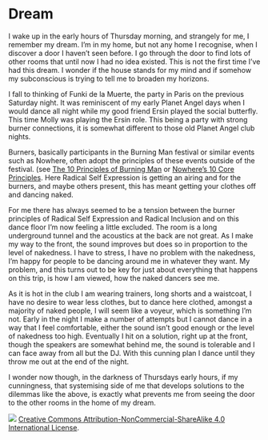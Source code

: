 # Dream

I wake up in the early hours of Thursday morning, and strangely for me, I remember my dream. I’m in my home, but not any home I recognise, when I discover a door I haven't seen before. I go through the door to find lots of other rooms that until now I had no idea existed. This is not the first time I've had this dream. I wonder if the house stands for my mind and if somehow my subconscious is trying to tell me to broaden my horizons.

I fall to thinking of Funki de la Muerte, the party in Paris on the previous Saturday night. It was reminiscent of my early Planet Angel days when I would dance all night while my good friend Ersin played the social butterfly. This time Molly was playing the Ersin role. This being a party with strong burner connections, it is somewhat different to those old Planet Angel club nights.

Burners, basically participants in the Burning Man festival or similar events such as Nowhere, often adopt the principles of these events outside of the festival. (see [The 10 Principles of Burning Man](http://burningman.org/c…/philosophical-center/10-principles/) or [Nowhere’s 10 Core Principles](http://www.goingnowhere.org/en/whatisnowhere/principles). Here Radical Self Expression is getting an airing and for the burners, and maybe others present, this has meant getting your clothes off and dancing naked.

For me there has always seemed to be a tension between the burner principles of Radical Self Expression and Radical Inclusion and on this dance floor I’m now feeling a little excluded. The room is a long underground tunnel and the acoustics at the back are not great. As I make my way to the front, the sound improves but does so in proportion to the level of nakedness. I have to stress, I have no problem with the nakedness, I’m happy for people to be dancing around me in whatever they want. My problem, and this turns out to be key for just about everything that happens on this trip, is how I am viewed, how the naked dancers see me.

As it is hot in the club I am wearing trainers, long shorts and a waistcoat, I have no desire to wear less clothes, but to dance here clothed, amongst a majority of naked people, I will seem like a voyeur, which is something I’m not. Early in the night I make a number of attempts but I cannot dance in a way that I feel comfortable, either the sound isn’t good enough or the level of nakedness too high. Eventually I hit on a solution, right up at the front, though the speakers are somewhat behind me, the sound is tolerable and I can face away from all but the DJ. With this cunning plan I dance until they throw me out at the end of the night.

I wonder now though, in the darkness of Thursdays early hours, if my cunningness, that systemising side of me that develops solutions to the dilemmas like the above, is exactly what prevents me from seeing the door to the other rooms in the home of my dream.

![](images/by-nc-sa4-0.png)
[Creative Commons Attribution-NonCommercial-ShareAlike 4.0 International License](href="http://creativecommons.org/licenses/by-nc-sa/4.0/).

